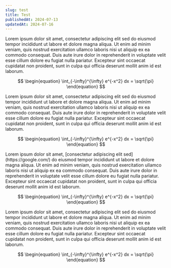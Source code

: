 ```yaml
---
slug: test
title: Test
publishedAt: 2024-07-13
updatedAt: 2024-07-16
---
```


<Micro title="Lorem ipsum dolor sit amet">
Lorem ipsum dolor sit amet, consectetur adipiscing elit sed do eiusmod tempor incididunt ut labore et dolore magna aliqua. Ut enim ad minim veniam, quis nostrud exercitation ullamco laboris nisi ut aliquip ex ea commodo consequat. Duis aute irure dolor in reprehenderit in voluptate velit esse cillum dolore eu fugiat nulla pariatur. Excepteur sint occaecat cupidatat non proident, sunt in culpa qui officia deserunt mollit anim id est laborum.

$$
\begin{equation}
\int_{-\infty}^{\infty} e^{-x^2} dx = \sqrt{\pi}
\end{equation}
$$
</Micro>


<Micro title="Lorem ipsum dolor sit amet">
Lorem ipsum dolor sit amet, consectetur adipiscing elit sed do eiusmod tempor incididunt ut labore et dolore magna aliqua. Ut enim ad minim veniam, quis nostrud exercitation ullamco laboris nisi ut aliquip ex ea commodo consequat. Duis aute irure dolor in reprehenderit in voluptate velit esse cillum dolore eu fugiat nulla pariatur. Excepteur sint occaecat cupidatat non proident, sunt in culpa qui officia deserunt mollit anim id est laborum.

$$
\begin{equation}
\int_{-\infty}^{\infty} e^{-x^2} dx = \sqrt{\pi}
\end{equation}
$$
</Micro>


<Micro title="Lorem ipsum dolor sit amet">
Lorem ipsum dolor sit amet, [consectetur adipiscing elit sed](https://google.com/) do eiusmod tempor incididunt ut labore et dolore magna aliqua. Ut enim ad minim veniam, quis nostrud exercitation ullamco laboris nisi ut aliquip ex ea commodo consequat. Duis aute irure dolor in reprehenderit in voluptate velit esse cillum dolore eu fugiat nulla pariatur. Excepteur sint occaecat cupidatat non proident, sunt in culpa qui officia deserunt mollit anim id est laborum.

$$
\begin{equation}
\int_{-\infty}^{\infty} e^{-x^2} dx = \sqrt{\pi}
\end{equation}
$$
</Micro>


<Micro title="Lorem ipsum dolor sit amet">
Lorem ipsum dolor sit amet, consectetur adipiscing elit sed do eiusmod tempor incididunt ut labore et dolore magna aliqua. Ut enim ad minim veniam, quis nostrud exercitation ullamco laboris nisi ut aliquip ex ea commodo consequat. Duis aute irure dolor in reprehenderit in voluptate velit esse cillum dolore eu fugiat nulla pariatur. Excepteur sint occaecat cupidatat non proident, sunt in culpa qui officia deserunt mollit anim id est laborum.

$$
\begin{equation}
\int_{-\infty}^{\infty} e^{-x^2} dx = \sqrt{\pi}
\end{equation}
$$
</Micro>
